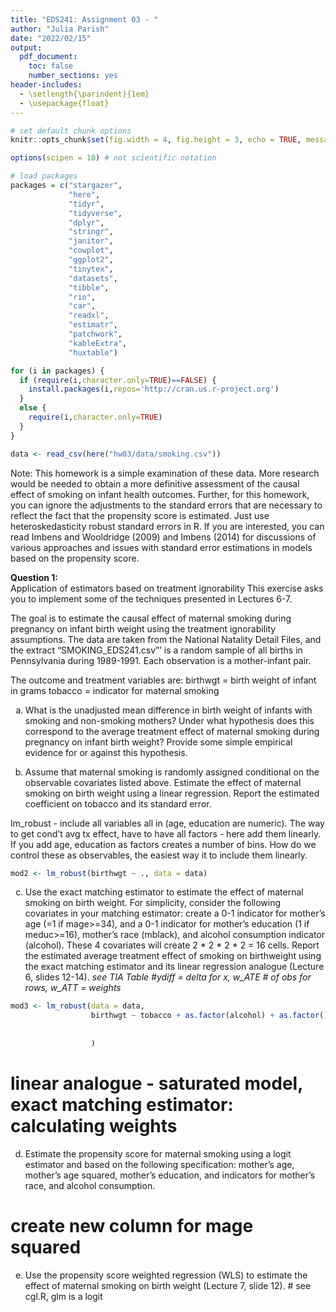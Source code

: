 ```yaml
---
title: "EDS241: Assignment 03 - "
author: "Julia Parish"
date: "2022/02/15"
output: 
  pdf_document:
    toc: false
    number_sections: yes
header-includes:
  - \setlength{\parindent}{1em}
  - \usepackage{float}
---
```



```r
# set default chunk options
knitr::opts_chunk$set(fig.width = 4, fig.height = 3, echo = TRUE, message = FALSE, warning = FALSE)

options(scipen = 10) # not scientific notation

```

```r
# load packages
packages = c("stargazer", 
             "here", 
             "tidyr",
             "tidyverse",
             "dplyr",
             "stringr", 
             "janitor", 
             "cowplot", 
             "ggplot2", 
             "tinytex", 
             "datasets", 
             "tibble",
             "rio",
             "car",
             "readxl",
             "estimatr",
             "patchwork", 
             "kableExtra",
             "huxtable")

for (i in packages) {
  if (require(i,character.only=TRUE)==FALSE) {
    install.packages(i,repos='http://cran.us.r-project.org')
  }
  else {
    require(i,character.only=TRUE)
  }
}

```


```r
data <- read_csv(here("hw03/data/smoking.csv"))
```

Note: This homework is a simple examination of these data. More research would be needed to obtain a more definitive assessment of the causal effect of smoking on infant health outcomes. Further, for this homework, you can ignore the adjustments to the standard errors that are necessary to reflect the fact that the propensity score is estimated. Just use heteroskedasticity robust standard errors in R. If you are interested, you can read Imbens and Wooldridge (2009) and Imbens (2014) for discussions of various approaches and issues with standard error estimations in models based on the propensity score.


**Question 1:**\
Application of estimators based on treatment ignorability
This exercise asks you to implement some of the techniques presented in Lectures 6-7. 

The goal is to estimate the causal effect of maternal smoking during pregnancy on infant birth weight using the treatment ignorability assumptions. The data are taken from the National Natality Detail Files, and the extract “SMOKING_EDS241.csv”' is a random sample of all births in Pennsylvania during 1989-1991. Each observation is a mother-infant pair. 

The outcome and treatment variables are:
birthwgt = birth weight of infant in grams
tobacco = indicator for maternal smoking


(a) What is the unadjusted mean difference in birth weight of infants with smoking and non-smoking mothers? Under what hypothesis does this correspond to the average treatment effect of maternal smoking during pregnancy on infant birth weight? Provide some simple empirical evidence for or against this hypothesis.


(b) Assume that maternal smoking is randomly assigned conditional on the observable covariates listed above. Estimate the effect of maternal smoking on birth weight using a linear regression. Report the estimated coefficient on tobacco and its standard error.

lm_robust - include all variables all in (age, education are numeric). The way to get cond't avg tx effect, have to have all factors - here add them linearly. If you add age, education as factors creates a number of bins. How do we control these as observables, the easiest way it to include them linearly. 


```r
mod2 <- lm_robust(birthwgt ~ ., data = data)
```



(c) Use the exact matching estimator to estimate the effect of maternal smoking on birth weight. For simplicity, consider the following covariates in your matching estimator: create a 0-1 indicator for mother's age (=1 if mage>=34), and a 0-1 indicator for mother's education (1 if meduc>=16), mother's race (mblack), and alcohol consumption indicator (alcohol). These 4 covariates will create 2 * 2 * 2 * 2 = 16 cells. Report the estimated average treatment effect of smoking on birthweight using the exact matching estimator and its linear regression analogue (Lecture 6, slides 12-14). *see TIA Table #ydiff = delta for x, w_ATE # of obs for rows, w_ATT = weights*

```r
mod3 <- lm_robust(data = data,
                  birthwgt ~ tobacco + as.factor(alcohol) + as.factor()
                  
                  
                  )
```

# linear analogue - saturated model, exact matching estimator: calculating weights 

(d) Estimate the propensity score for maternal smoking using a logit estimator and based on the following specification: mother’s age, mother’s age squared, mother’s education, and indicators for mother’s race, and alcohol consumption.

# create new column for mage squared 

(e) Use the propensity score weighted regression (WLS) to estimate the effect of maternal smoking on birth weight (Lecture 7, slide 12). # see cgl.R, glm is a logit

# 
